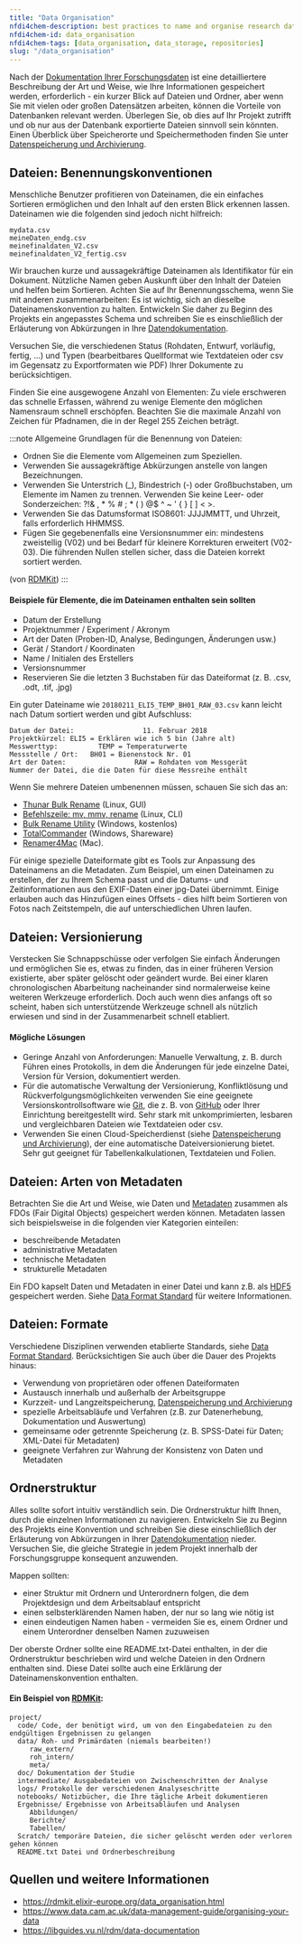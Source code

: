 ```yaml
---
title: "Data Organisation"
nfdi4chem-description: best practices to name and organise research data
nfdi4chem-id: data_organisation
nfdi4chem-tags: [data_organisation, data_storage, repositories]
slug: "/data_organisation"
---
```


Nach der [Dokumentation Ihrer Forschungsdaten](/docs/data_documentation) ist eine detailliertere Beschreibung der Art und Weise, wie Ihre Informationen gespeichert werden, erforderlich - ein kurzer Blick auf Dateien und Ordner, aber wenn Sie mit vielen oder großen Datensätzen arbeiten, können die Vorteile von Datenbanken relevant werden. Überlegen Sie, ob dies auf Ihr Projekt zutrifft und ob nur aus der Datenbank exportierte Dateien sinnvoll sein könnten. Einen Überblick über Speicherorte und Speichermethoden finden Sie unter [Datenspeicherung und Archivierung](/docs/data_storage).


## Dateien: Benennungskonventionen

Menschliche Benutzer profitieren von Dateinamen, die ein einfaches Sortieren ermöglichen und den Inhalt auf den ersten Blick erkennen lassen. Dateinamen wie die folgenden sind jedoch nicht hilfreich:

    mydata.csv
    meineDaten_endg.csv
    meinefinaldaten_V2.csv
    meinefinaldaten_V2_fertig.csv

Wir brauchen kurze und aussagekräftige Dateinamen als Identifikator für ein Dokument. Nützliche Namen geben Auskunft über den Inhalt der Dateien und helfen beim Sortieren. Achten Sie auf Ihr Benennungsschema, wenn Sie mit anderen zusammenarbeiten: Es ist wichtig, sich an dieselbe Dateinamenskonvention zu halten. Entwickeln Sie daher zu Beginn des Projekts ein angepasstes Schema und schreiben Sie es einschließlich der Erläuterung von Abkürzungen in Ihre [Datendokumentation](/docs/data_documentation).

Versuchen Sie, die verschiedenen Status (Rohdaten, Entwurf, vorläufig, fertig, ...) und Typen (bearbeitbares Quellformat wie Textdateien oder csv im Gegensatz zu Exportformaten wie PDF) Ihrer Dokumente zu berücksichtigen.

Finden Sie eine ausgewogene Anzahl von Elementen: Zu viele erschweren das schnelle Erfassen, während zu wenige Elemente den möglichen Namensraum schnell erschöpfen. Beachten Sie die maximale Anzahl von Zeichen für Pfadnamen, die in der Regel 255 Zeichen beträgt.

:::note Allgemeine Grundlagen für die Benennung von Dateien:
* Ordnen Sie die Elemente vom Allgemeinen zum Speziellen.
* Verwenden Sie aussagekräftige Abkürzungen anstelle von langen Bezeichnungen.
* Verwenden Sie Unterstrich (_), Bindestrich (-) oder Großbuchstaben, um Elemente im Namen zu trennen. Verwenden Sie keine Leer- oder Sonderzeichen: ?!& , * % # ; * ( ) @$ ^ ~ ' { } [ ] < >.
* Verwenden Sie das Datumsformat ISO8601: JJJJMMTT, und Uhrzeit, falls erforderlich HHMMSS.
* Fügen Sie gegebenenfalls eine Versionsnummer ein: mindestens zweistellig (V02) und bei Bedarf für kleinere Korrekturen erweitert (V02-03). Die führenden Nullen stellen sicher, dass die Dateien korrekt sortiert werden.

(von [RDMKit](https://rdmkit.elixir-europe.org/data_organisation.html#what-is-the-best-way-to-name-a-file))
:::

#### Beispiele für Elemente, die im Dateinamen enthalten sein sollten
* Datum der Erstellung
* Projektnummer / Experiment / Akronym
* Art der Daten (Proben-ID, Analyse, Bedingungen, Änderungen usw.)
* Gerät / Standort / Koordinaten
* Name / Initialen des Erstellers
* Versionsnummer
* Reservieren Sie die letzten 3 Buchstaben für das Dateiformat (z. B. .csv, .odt, .tif, .jpg)


Ein guter Dateiname wie `20180211_ELI5_TEMP_BH01_RAW_03.csv` kann leicht nach Datum sortiert werden und gibt Aufschluss:

    Datum der Datei:                 11. Februar 2018
    Projektkürzel: ELI5 = Erklären wie ich 5 bin (Jahre alt)
    Messwerttyp:          TEMP = Temperaturwerte
    Messstelle / Ort:   BH01 = Bienenstock Nr. 01
    Art der Daten:                 RAW = Rohdaten vom Messgerät
    Nummer der Datei, die die Daten für diese Messreihe enthält


Wenn Sie mehrere Dateien umbenennen müssen, schauen Sie sich das an:
- [Thunar Bulk Rename](https://docs.xfce.org/xfce/thunar/bulk-renamer/start) (Linux, GUI)
- [Befehlszeile: mv, mmv, rename](https://linuxconfig.org/how-to-rename-multiple-files-on-linux) (Linux, CLI)
- [Bulk Rename Utility](https://www.bulkrenameutility.co.uk/) (Windows, kostenlos)
- [TotalCommander](https://www.ghisler.com/advanced.htm#tutorial_rename) (Windows, Shareware)
- [Renamer4Mac](https://renamer.com/) (Mac).

Für einige spezielle Dateiformate gibt es Tools zur Anpassung des Dateinamens an die Metadaten. Zum Beispiel, um einen Dateinamen zu erstellen, der zu Ihrem Schema passt und die Datums- und Zeitinformationen aus den EXIF-Daten einer jpg-Datei übernimmt. Einige erlauben auch das Hinzufügen eines Offsets - dies hilft beim Sortieren von Fotos nach Zeitstempeln, die auf unterschiedlichen Uhren laufen.


## Dateien: Versionierung

Verstecken Sie Schnappschüsse oder verfolgen Sie einfach Änderungen und ermöglichen Sie es, etwas zu finden, das in einer früheren Version existierte, aber später gelöscht oder geändert wurde. Bei einer klaren chronologischen Abarbeitung nacheinander sind normalerweise keine weiteren Werkzeuge erforderlich. Doch auch wenn dies anfangs oft so scheint, haben sich unterstützende Werkzeuge schnell als nützlich erwiesen und sind in der Zusammenarbeit schnell etabliert.

#### Mögliche Lösungen
* Geringe Anzahl von Anforderungen: Manuelle Verwaltung, z. B. durch Führen eines Protokolls, in dem die Änderungen für jede einzelne Datei, Version für Version, dokumentiert werden.
* Für die automatische Verwaltung der Versionierung, Konfliktlösung und Rückverfolgungsmöglichkeiten verwenden Sie eine geeignete Versionskontrollsoftware wie [Git](https://git-scm.com/), die z. B. von [GitHub](https://github.com/) oder Ihrer Einrichtung bereitgestellt wird. Sehr stark mit unkomprimierten, lesbaren und vergleichbaren Dateien wie Textdateien oder csv.
* Verwenden Sie einen Cloud-Speicherdienst (siehe [Datenspeicherung und Archivierung](/docs/data_storage)), der eine automatische Dateiversionierung bietet. Sehr gut geeignet für Tabellenkalkulationen, Textdateien und Folien.


## Dateien: Arten von Metadaten

Betrachten Sie die Art und Weise, wie Daten und [Metadaten](/docs/metadata/) zusammen als FDOs (Fair Digital Objects) gespeichert werden können. Metadaten lassen sich beispielsweise in die folgenden vier Kategorien einteilen:
* beschreibende Metadaten
* administrative Metadaten
* technische Metadaten
* strukturelle Metadaten

Ein FDO kapselt Daten und Metadaten in einer Datei und kann z.B. als [HDF5](https://www.hdfgroup.org/solutions/hdf5/) gespeichert werden. Siehe [Data Format Standard](/docs/format_standards/) für weitere Informationen.

## Dateien: Formate

Verschiedene Disziplinen verwenden etablierte Standards, siehe [Data Format Standard](/docs/format_standards/). Berücksichtigen Sie auch über die Dauer des Projekts hinaus:
- Verwendung von proprietären oder offenen Dateiformaten
- Austausch innerhalb und außerhalb der Arbeitsgruppe
- Kurzzeit- und Langzeitspeicherung, [Datenspeicherung und Archivierung](/docs/data_storage)
- spezielle Arbeitsabläufe und Verfahren (z.B. zur Datenerhebung, Dokumentation und Auswertung)
- gemeinsame oder getrennte Speicherung (z. B. SPSS-Datei für Daten; XML-Datei für Metadaten)
- geeignete Verfahren zur Wahrung der Konsistenz von Daten und Metadaten


## Ordnerstruktur

Alles sollte sofort intuitiv verständlich sein. Die Ordnerstruktur hilft Ihnen, durch die einzelnen Informationen zu navigieren. Entwickeln Sie zu Beginn des Projekts eine Konvention und schreiben Sie diese einschließlich der Erläuterung von Abkürzungen in Ihrer [Datendokumentation](/docs/data_documentation) nieder. Versuchen Sie, die gleiche Strategie in jedem Projekt innerhalb der Forschungsgruppe konsequent anzuwenden.

Mappen sollten:
* einer Struktur mit Ordnern und Unterordnern folgen, die dem Projektdesign und dem Arbeitsablauf entspricht
* einen selbsterklärenden Namen haben, der nur so lang wie nötig ist
* einen eindeutigen Namen haben - vermeiden Sie es, einem Ordner und einem Unterordner denselben Namen zuzuweisen

Der oberste Ordner sollte eine README.txt-Datei enthalten, in der die Ordnerstruktur beschrieben wird und welche Dateien in den Ordnern enthalten sind. Diese Datei sollte auch eine Erklärung der Dateinamenskonvention enthalten.

#### Ein Beispiel von [RDMKit](https://rdmkit.elixir-europe.org/data_organisation.html#what-is-the-best-way-to-name-a-file):

    project/  
      code/ Code, der benötigt wird, um von den Eingabedateien zu den endgültigen Ergebnissen zu gelangen   
      data/ Roh- und Primärdaten (niemals bearbeiten!)   
         raw_extern/  
         roh_intern/
         meta/  
      doc/ Dokumentation der Studie  
      intermediate/ Ausgabedateien von Zwischenschritten der Analyse  
      logs/ Protokolle der verschiedenen Analyseschritte  
      notebooks/ Notizbücher, die Ihre tägliche Arbeit dokumentieren  
      Ergebnisse/ Ergebnisse von Arbeitsabläufen und Analysen  
         Abbildungen/  
         Berichte/  
         Tabellen/  
      Scratch/ temporäre Dateien, die sicher gelöscht werden oder verloren gehen können  
      README.txt Datei und Ordnerbeschreibung  


## Quellen und weitere Informationen
- https://rdmkit.elixir-europe.org/data_organisation.html
- https://www.data.cam.ac.uk/data-management-guide/organising-your-data
- https://libguides.vu.nl/rdm/data-documentation



